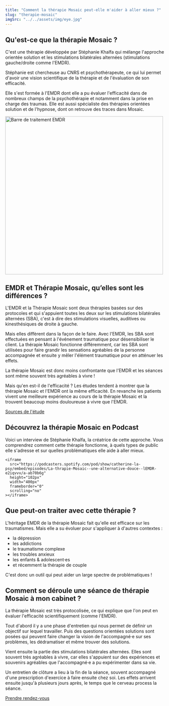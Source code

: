 ```yaml
---
title: "Comment la thérapie Mosaic peut-elle m'aider à aller mieux ?"
slug: "therapie-mosaic"
imgSrc: "../../assets/img/eye.jpg"
---
```



## Qu'est-ce que la thérapie Mosaic ?

C'est une thérapie développée par Stéphanie Khalfa qui mélange l'approche orientée solution et les stimulations bilatérales alternées (stimulations gauche/droite comme l'EMDR).

Stéphanie est chercheuse au CNRS et psychothérapeute, ce qui lui permet d'avoir une vision scientifique de la thérapie et de l'évaluation de son efficacité.

Elle s'est formée à l'EMDR dont elle a pu évaluer l'efficacité dans de nombreux champs de la psychothérapie et notamment dans la prise en charge des traumas. Elle est aussi spécialiste des thérapies orientées solution et de l'hypnose, dont on retrouve des traces dans Mosaic.

<Image
  src={barreEmdr}
  width="500"
  format="webp"
  alt="Barre de traitement EMDR"
  class="mt-8 md:ml-8 md:block md:float-right w-full md:w-1/2 lg:w-1/3"
/>

## EMDR et Thérapie Mosaic, qu’elles sont les différences ?

L'EMDR et la Thérapie Mosaic sont deux thérapies basées sur des protocoles et qui s'appuient toutes les deux sur les stimulations bilatérales alternées (SBA), c'est à dire des stimulations visuelles, auditives ou kinesthésiques de droite à gauche.

Mais elles diffèrent dans la façon de le faire. Avec l'EMDR, les SBA sont effectuées en pensant à l'événement traumatique pour désensibiliser le client.
La thérapie Mosaic fonctionne différemment, car les SBA sont utilisées pour faire grandir les sensations agréables de la personne accompagnée et ensuite y mêler l'élément traumatique pour en atténuer les effets.

La thérapie Mosaic est donc moins confrontante que l'EMDR et les séances sont même souvent très agréables à vivre !

Mais qu'en est-il de l'efficacité ? Les études tendent à montrer que la thérapie Mosaic et l'EMDR ont la même efficacité. En revanche les patients vivent une meilleure expérience au cours de la thérapie Mosaic et la trouvent beaucoup moins douloureuse à vivre que l'EMDR.

<a target="blank" href="www.mdpi.com/2227-9032/11/15/2226/pdf">
  <Btn>Sources de l'étude</Btn>
</a>

## Découvrez la thérapie Mosaic en Podcast

Voici un interview de Stéphanie Khalfa, la créatrice de cette approche. Vous comprendrez comment cette thérapie fonctionne, à quels types de public elle s'adresse et sur quelles problématiques elle aide à aller mieux.

    <iframe
      src="https://podcasters.spotify.com/pod/show/catherine-la-psy/embed/episodes/La-thrapie-Mosaic--une-alternative-douce--lEMDR-e2iqvvv/a-ab70b6g"
      height="102px"
      width="400px"
      frameborder="0"
      scrolling="no"
    ></iframe>

## Que peut-on traiter avec cette thérapie ?

L'héritage EMDR de la thérapie Mosaic fait qu'elle est efficace sur les traumatismes. Mais elle a su évoluer pour s'appliquer à d'autres contextes :

- la dépression
- les addictions
- le traumatisme complexe
- les troubles anxieux
- les enfants & adolescent·es
- et récemment la thérapie de couple

C'est donc un outil qui peut aider un large spectre de problématiques !

## Comment se déroule une séance de thérapie Mosaic à mon cabinet ?

La thérapie Mosaic est très protocolisée, ce qui explique que l'on peut en évaluer l'efficacité scientifiquement (comme l'EMDR).

Tout d'abord il y a une phase d'entretien qui nous permet de définir un objectif sur lequel travailler. Puis des questions orientées solutions sont posées qui peuvent faire changer la vision de l'accompagné·e sur ses problèmes, les dédramatiser et même trouver des solutions.

Vient ensuite la partie des stimulations bilatérales alternées. Elles sont souvent très agréables à vivre, car elles s'appuient sur des expériences et souvenirs agréables que l'accompagné·e a pu expérimenter dans sa vie.

Un entretien de clôture a lieu à la fin de la séance, souvent accompagné d'une prescription d'exercice à faire ensuite chez soi. Les effets arrivent ensuite jusqu'à plusieurs jours après, le temps que le cerveau process la séance.

<div class="text-center">
  <a href="/consultations">
    <Btn>Prendre rendez-vous</Btn>
  </a>
</div>

